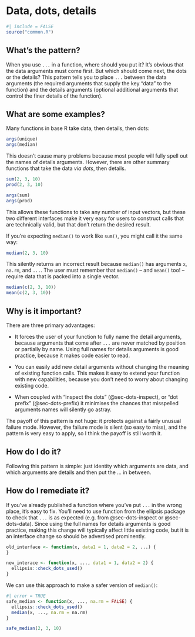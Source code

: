 # Data, dots, details {#sec-dots-position}

```r
#| include = FALSE
source("common.R")
```

<!-- Rename to details in dots? dots-details -->

## What's the pattern?

When you use `...` in a function, where should you put it?
It's obvious that the data arguments must come first.
But which should come next, the dots or the details?
This pattern tells you to place `...` between the data arguments (the required arguments that supply the key "data" to the function) and the details arguments (optional additional arguments that control the finer details of the function).

## What are some examples?

Many functions in base R take data, then details, then dots:

```r
args(unique)
args(median)
```

This doesn't cause many problems because most people will fully spell out the names of details arguments.
However, there are other summary functions that take the data *via dots*, then details.

```r
sum(2, 3, 10)
prod(2, 3, 10)

args(sum)
args(prod)
```

This allows these functions to take any number of input vectors, but these two different interfaces make it very easy for users to construct calls that are technically valid, but that don't return the desired result.

If you're expecting `median()` to work like `sum()`, you might call it the same way:

```r
median(2, 3, 10)
```

This silently returns an incorrect result because `median()` has arguments `x`, `na.rm`, and `...`.
The user must remember that `median()` -- and `mean()` too!
-- require data that is packed into a single vector.

```r
median(c(2, 3, 10))
mean(c(2, 3, 10))
```

## Why is it important?

There are three primary advantages:

-   It forces the user of your function to fully name the detail arguments, because arguments that come after `...` are never matched by position or partially by name.
    Using full names for details arguments is good practice, because it makes code easier to read.

-   You can easily add new detail arguments without changing the meaning of existing function calls.
    This makes it easy to extend your function with new capabilities, because you don't need to worry about changing existing code.

-   When coupled with "inspect the dots" (@sec-dots-inspect), or "dot prefix" (@sec-dots-prefix) it minimises the chances that misspelled arguments names will silently go astray.

The payoff of this pattern is not huge: it protects against a fairly unusual failure mode.
However, the failure mode is silent (so easy to miss), and the pattern is very easy to apply, so I think the payoff is still worth it.

## How do I do it?

Following this pattern is simple: just identity which arguments are data, and which arguments are details and then put the ... in between.

## How do I remediate it?

If you've already published a function where you've put `...` in the wrong place, it's easy to fix.
You'll need to use function from the ellipsis package to check that `...` is as expected (e.g. from @sec-dots-inspect or @sec-dots-data).
Since using the full names for details arguments is good practice, making this change will typically affect little existing code, but it is an interface change so should be advertised prominently.

```r
old_interface <- function(x, data1 = 1, data2 = 2, ...) {
}

new_interace <- function(x, ..., data1 = 1, data2 = 2) {
  ellipsis::check_dots_used()
}
```

We can use this approach to make a safer version of `median()`:

```r
#| error = TRUE
safe_median <- function(x, ..., na.rm = FALSE) {
  ellipsis::check_dots_used()
  median(x, ..., na.rm = na.rm)
}

safe_median(2, 3, 10)
```
